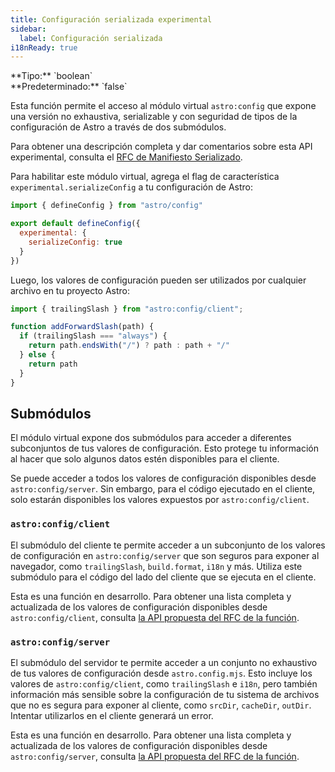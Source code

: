 ```yaml
---
title: Configuración serializada experimental
sidebar:
  label: Configuración serializada
i18nReady: true
---
```



<p>
  **Tipo:** `boolean`<br />
  **Predeterminado:** `false`<br />
  <Since v="5.2.0" />
</p>

Esta función permite el acceso al módulo virtual `astro:config` que expone una versión no exhaustiva, serializable y con seguridad de tipos de la configuración de Astro a través de dos submódulos.

Para obtener una descripción completa y dar comentarios sobre esta API experimental, consulta el [RFC de Manifiesto Serializado](https://github.com/withastro/roadmap/blob/feat/serialised-config/proposals/0051-serialized-manifest.md).

Para habilitar este módulo virtual, agrega el flag de característica `experimental.serializeConfig` a tu configuración de Astro:

```js title="astro.config.mjs" ins={4-6}
import { defineConfig } from "astro/config"

export default defineConfig({
  experimental: {
    serializeConfig: true
  }
})
```

Luego, los valores de configuración pueden ser utilizados por cualquier archivo en tu proyecto Astro:

```js title="src/utils.js" ins={1}
import { trailingSlash } from "astro:config/client";

function addForwardSlash(path) {
  if (trailingSlash === "always") {
    return path.endsWith("/") ? path : path + "/"
  } else {
    return path
  }
}
```

## Submódulos

El módulo virtual expone dos submódulos para acceder a diferentes subconjuntos de tus valores de configuración. Esto protege tu información al hacer que solo algunos datos estén disponibles para el cliente.

Se puede acceder a todos los valores de configuración disponibles desde `astro:config/server`. Sin embargo, para el código ejecutado en el cliente, solo estarán disponibles los valores expuestos por `astro:config/client`.

### `astro:config/client`

El submódulo del cliente te permite acceder a un subconjunto de los valores de configuración en `astro:config/server` que son seguros para exponer al navegador, como `trailingSlash`, `build.format`, `i18n` y más. Utiliza este submódulo para el código del lado del cliente que se ejecuta en el cliente.

Esta es una función en desarrollo. Para obtener una lista completa y actualizada de los valores de configuración disponibles desde `astro:config/client`, consulta [la API propuesta del RFC de la función](https://github.com/withastro/roadmap/blob/feat/serialised-config/proposals/0051-serialized-manifest.md#astroconfigclient).

### `astro:config/server`

El submódulo del servidor te permite acceder a un conjunto no exhaustivo de tus valores de configuración desde `astro.config.mjs`. Esto incluye los valores de `astro:config/client`, como `trailingSlash` e `i18n`, pero también información más sensible sobre la configuración de tu sistema de archivos que no es segura para exponer al cliente, como `srcDir`, `cacheDir`, `outDir`. Intentar utilizarlos en el cliente generará un error.

Esta es una función en desarrollo. Para obtener una lista completa y actualizada de los valores de configuración disponibles desde `astro:config/server`, consulta [la API propuesta del RFC de la función](https://github.com/withastro/roadmap/blob/feat/serialised-config/proposals/0051-serialized-manifest.md#astroconfigserver).
